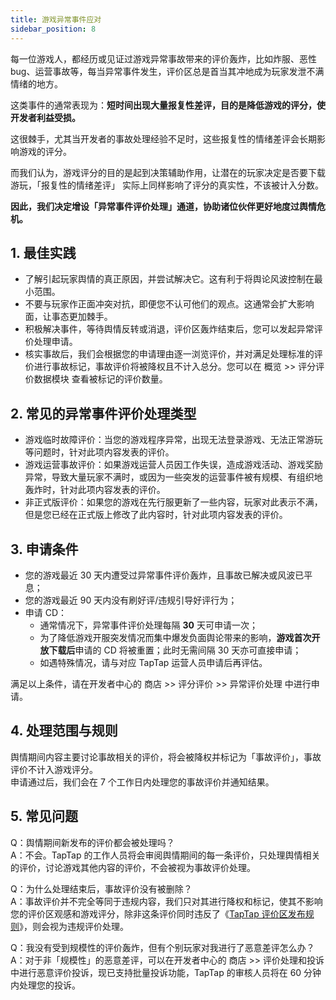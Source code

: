 ```yaml
---
title: 游戏异常事件应对
sidebar_position: 8
---
```


每一位游戏人，都经历或见证过游戏异常事故带来的评价轰炸，比如炸服、恶性 bug、运营事故等，每当异常事件发生，评价区总是首当其冲地成为玩家发泄不满情绪的地方。  

这类事件的通常表现为：**短时间出现大量报复性差评，目的是降低游戏的评分，使开发者利益受损。**  

这很棘手，尤其当开发者的事故处理经验不足时，这些报复性的情绪差评会长期影响游戏的评分。  

而我们认为，游戏评分的目的是起到决策辅助作用，让潜在的玩家决定是否要下载游玩，「报复性的情绪差评」 实际上同样影响了评分的真实性，不该被计入分数。  

**因此，我们决定增设「异常事件评价处理」通道，协助诸位伙伴更好地度过舆情危机。**  

## 1. 最佳实践
- 了解引起玩家舆情的真正原因，并尝试解决它。这有利于将舆论风波控制在最小范围。
- 不要与玩家作正面冲突对抗，即便您不认可他们的观点。这通常会扩大影响面，让事态更加棘手。
- 积极解决事件，等待舆情反转或消退，评价区轰炸结束后，您可以发起异常评价处理申请。
- 核实事故后，我们会根据您的申请理由逐一浏览评价，并对满足处理标准的评价进行事故标记，事故评价将被降权且不计入总分。您可以在 <Blue>概览</Blue> >> <Blue>评分评价数据模块</Blue> 查看被标记的评价数量。

## 2. 常见的异常事件评价处理类型
- 游戏临时故障评价：当您的游戏程序异常，出现无法登录游戏、无法正常游玩等问题时，针对此项内容发表的评价。
- 游戏运营事故评价：如果游戏运营人员因工作失误，造成游戏活动、游戏奖励异常，导致大量玩家不满时，或因为一些突发的运营事件被有规模、有组织地轰炸时，针对此项内容发表的评价。
- 非正式版评价：如果您的游戏在先行服更新了一些内容，玩家对此表示不满，但是您已经在正式版上修改了此内容时，针对此项内容发表的评价。  

## 3. 申请条件
- 您的游戏最近 30 天内遭受过异常事件评价轰炸，且事故已解决或风波已平息；
- 您的游戏最近 90 天内没有刷好评/违规引导好评行为；
- 申请 CD：
    - 通常情况下，异常事件评价处理每隔 **30** 天可申请一次；
    - 为了降低游戏开服突发情况而集中爆发负面舆论带来的影响，**游戏首次开放下载后**申请的 CD 将被重置；此时无需间隔 30 天亦可直接申请；
    - 如遇特殊情况，请与对应 TapTap 运营人员申请后再评估。  
    
满足以上条件，请在开发者中心的 <Blue>商店</Blue> >> <Blue>评分评价</Blue> >> <Blue>异常评价处理</Blue> 中进行申请。

## 4. 处理范围与规则
舆情期间内容主要讨论事故相关的评价，将会被降权并标记为「事故评价」，事故评价不计入游戏评分。  
申请通过后，我们会在 7 个工作日内处理您的事故评价并通知结果。

## 5. 常见问题
Q：舆情期间新发布的评价都会被处理吗？  
A：不会。TapTap 的工作人员将会审阅舆情期间的每一条评价，只处理舆情相关的评价，讨论游戏其他内容的评价，不会被视为事故评价处理。

Q：为什么处理结束后，事故评价没有被删除？  
A：事故评价并不完全等同于违规内容，我们只对其进行降权和标记，使其不影响您的评价区观感和游戏评分，除非这条评价同时违反了《[TapTap 评价区发布规则](https://poster.taptap.cn/r/NB5ZEgOTUgDk.html?f=1)》，则会视为违规评价处理。

Q：我没有受到规模性的评价轰炸，但有个别玩家对我进行了恶意差评怎么办？  
A：对于非「规模性」的恶意差评，可以在开发者中心的 <Blue>商店</Blue> >> <Blue>评价处理和投诉</Blue> 中进行恶意评价投诉，现已支持批量投诉功能，TapTap 的审核人员将在 60 分钟内处理您的投诉。